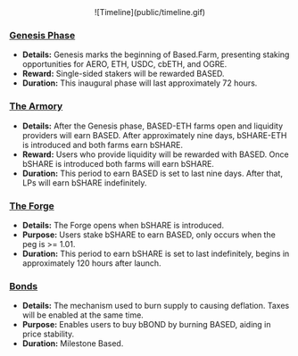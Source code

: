 <center>
![Timeline](public/timeline.gif)
</center>


### [Genesis Phase](http://docs.based.farm/Genesis)
- __**Details:**__ Genesis marks the beginning of Based.Farm, presenting staking opportunities for AERO, ETH, USDC, cbETH, and OGRE. 
- __**Reward:**__ Single-sided stakers will be rewarded BASED. 
- __**Duration:**__ This inaugural phase will last approximately 72 hours. 

### [The Armory](http://docs.based.farm/Armory)
- __**Details:**__ After the Genesis phase, BASED-ETH farms open and liquidity providers will earn BASED. After approximately nine days, bSHARE-ETH is introduced and both farms earn bSHARE. 
- __**Reward:**__ Users who provide liquidity will be rewarded with BASED. Once bSHARE is introduced both farms will earn bSHARE.
- __**Duration:**__ This period to earn BASED is set to last nine days. After that, LPs will earn bSHARE indefinitely.

### [The Forge](http://docs.based.farm/Forge)
- __**Details:**__ The Forge opens when bSHARE is introduced.
- __**Purpose:**__ Users stake bSHARE to earn BASED, only occurs when the peg is >= 1.01.
- __**Duration:**__ This period to earn bSHARE is set to last indefinitely, begins in approximately 120 hours after launch.

### [Bonds](http://docs.based.farm/Bonds)
- __**Details:**__ The mechanism used to burn supply to causing deflation. Taxes will be enabled at the same time.
- __**Purpose:**__ Enables users to buy bBOND by burning BASED, aiding in price stability. 
- __**Duration:**__ Milestone Based.